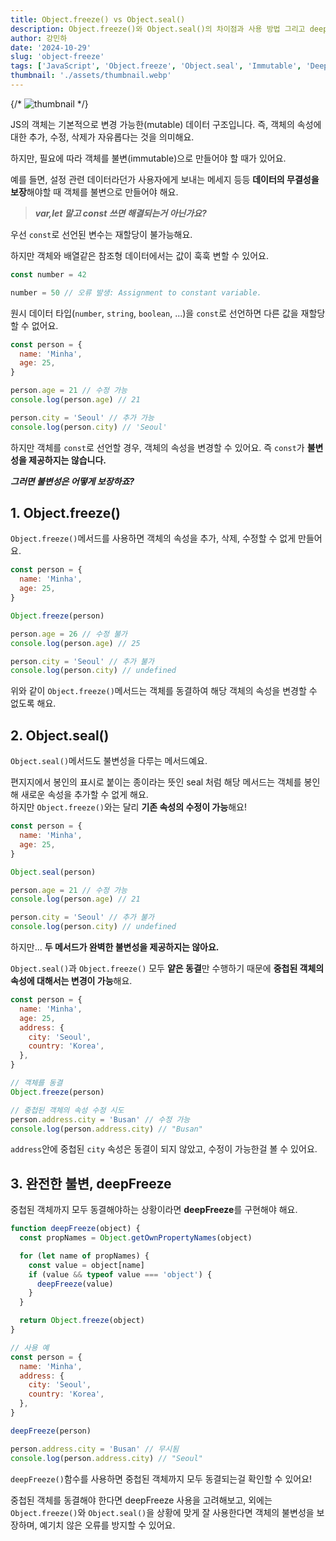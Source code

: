 ```yaml
---
title: Object.freeze() vs Object.seal()
description: Object.freeze()와 Object.seal()의 차이점과 사용 방법 그리고 deepFreeze 구현 방법에 대해서 작성했어요.
author: 강민하
date: '2024-10-29'
slug: 'object-freeze'
tags: ['JavaScript', 'Object.freeze', 'Object.seal', 'Immutable', 'Deep Freeze']
thumbnail: './assets/thumbnail.webp'
---
```


{/* ![thumbnail](./assets/thumbnail.webp) */}

JS의 객체는 기본적으로 변경 가능한(mutable) 데이터 구조입니다. 즉, 객체의 속성에 대한 추가, 수정, 삭제가 자유롭다는 것을 의미해요.

하지만, 필요에 따라 객체를 불변(immutable)으로 만들어야 할 때가 있어요.

예를 들면, 설정 관련 데이터라던가 사용자에게 보내는 메세지 등등 **데이터의 무결성을 보장**해야할 때 객체를 불변으로 만들어야 해요.

> **_var,let 말고 const 쓰면 해결되는거 아닌가요?_**

우선 `const`로 선언된 변수는 재할당이 불가능해요.

하지만 객체와 배열같은 참조형 데이터에서는 값이 훅훅 변할 수 있어요.

```javascript
const number = 42

number = 50 // 오류 발생: Assignment to constant variable.
```

원시 데이터 타입(`number`, `string`, `boolean`, ...)을 `const`로 선언하면 다른 값을 재할당할 수 없어요.

```javascript
const person = {
  name: 'Minha',
  age: 25,
}

person.age = 21 // 수정 가능
console.log(person.age) // 21

person.city = 'Seoul' // 추가 가능
console.log(person.city) // 'Seoul'
```

하지만 객체를 `const`로 선언할 경우, 객체의 속성을 변경할 수 있어요. 즉 `const`가 **불변성을 제공하지는 않습니다.**

**_그러면 불변성은 어떻게 보장하죠?_**

## 1. Object.freeze()

`Object.freeze()`메서드를 사용하면 객체의 속성을 추가, 삭제, 수정할 수 없게 만들어요.

```javascript
const person = {
  name: 'Minha',
  age: 25,
}

Object.freeze(person)

person.age = 26 // 수정 불가
console.log(person.age) // 25

person.city = 'Seoul' // 추가 불가
console.log(person.city) // undefined
```

위와 같이 `Object.freeze()`메서드는 객체를 동결하여 해당 객체의 속성을 변경할 수 없도록 해요.

## 2. Object.seal()

`Object.seal()`메서드도 불변성을 다루는 메서드예요.

편지지에서 봉인의 표시로 붙이는 종이라는 뜻인 seal 처럼 해당 메서드는 객체를 봉인해 새로운 속성을 추가할 수 없게 해요.  
하지만 `Object.freeze()`와는 달리 **기존 속성의 수정이 가능**해요!

```javascript
const person = {
  name: 'Minha',
  age: 25,
}

Object.seal(person)

person.age = 21 // 수정 가능
console.log(person.age) // 21

person.city = 'Seoul' // 추가 불가
console.log(person.city) // undefined
```

하지만... **두 메서드가 완벽한 불변성을 제공하지는 않아요.**  

`Object.seal()`과 `Object.freeze()` 모두 **얕은 동결**만 수행하기 때문에 **중첩된 객체의 속성에 대해서는 변경이 가능**해요.

```javascript
const person = {
  name: 'Minha',
  age: 25,
  address: {
    city: 'Seoul',
    country: 'Korea',
  },
}

// 객체를 동결
Object.freeze(person)

// 중첩된 객체의 속성 수정 시도
person.address.city = 'Busan' // 수정 가능
console.log(person.address.city) // "Busan"
```

`address`안에 중첩된 `city` 속성은 동결이 되지 않았고, 수정이 가능한걸 볼 수 있어요.

## 3. 완전한 불변, deepFreeze

중첩된 객체까지 모두 동결해야하는 상황이라면 **deepFreeze**를 구현해야 해요.

```javascript
function deepFreeze(object) {
  const propNames = Object.getOwnPropertyNames(object)

  for (let name of propNames) {
    const value = object[name]
    if (value && typeof value === 'object') {
      deepFreeze(value)
    }
  }

  return Object.freeze(object)
}

// 사용 예
const person = {
  name: 'Minha',
  address: {
    city: 'Seoul',
    country: 'Korea',
  },
}

deepFreeze(person)

person.address.city = 'Busan' // 무시됨
console.log(person.address.city) // "Seoul"
```

`deepFreeze()`함수를 사용하면 중첩된 객체까지 모두 동결되는걸 확인할 수 있어요!

중첩된 객체를 동결해야 한다면 deepFreeze 사용을 고려해보고,
외에는 `Object.freeze()`와 `Object.seal()`을 상황에 맞게 잘 사용한다면 객체의 불변성을 보장하며, 예기치 않은 오류를 방지할 수 있어요.
